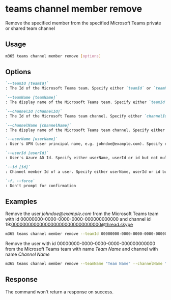 
# teams channel member remove

Remove the specified member from the specified Microsoft Teams private or shared team channel

## Usage

```sh
m365 teams channel member remove [options]
```

## Options

```md definition-list
`--teamId [teamId]`
: The Id of the Microsoft Teams team. Specify either `teamId` or `teamName` but not both

`--teamName [teamName]`
: The display name of the Microsoft Teams team. Specify either `teamId` or `teamName` but not both

`--channelId [channelId]`
: The Id of the Microsoft Teams team channel. Specify either `channelId` or `channelName` but not both

`--channelName [channelName]`
: The display name of the Microsoft Teams team channel. Specify either `channelId` or `channelName` but not both

`--userName [userName]`
: User's UPN (user principal name, e.g. johndoe@example.com). Specify either userName, userId or id but not multiple.

`--userId [userId]`
: User's Azure AD Id. Specify either userName, userId or id but not multiple.

`--id [id]`
: Channel member Id of a user. Specify either userName, userId or id but not multiple.

`-f, --force`
: Don't prompt for confirmation
```

<Global />

## Examples
  
Remove the user _johndoe@example.com_ from the Microsoft Teams team with id 00000000-0000-0000-0000-000000000000 and channel id 19:00000000000000000000000000000000@thread.skype

```sh
m365 teams channel member remove --teamId 00000000-0000-0000-0000-000000000000 --channelId 19:00000000000000000000000000000000@thread.skype --userName "johndoe@example.com"
```

Remove the user with id 00000000-0000-0000-0000-000000000000 from the Microsoft Teams team with name _Team Name_ and channel with name _Channel Name_

```sh
m365 teams channel member remove --teamName "Team Name" --channelName "Channel Name" --userId 00000000-0000-0000-0000-000000000000
```

## Response

The command won't return a response on success.
